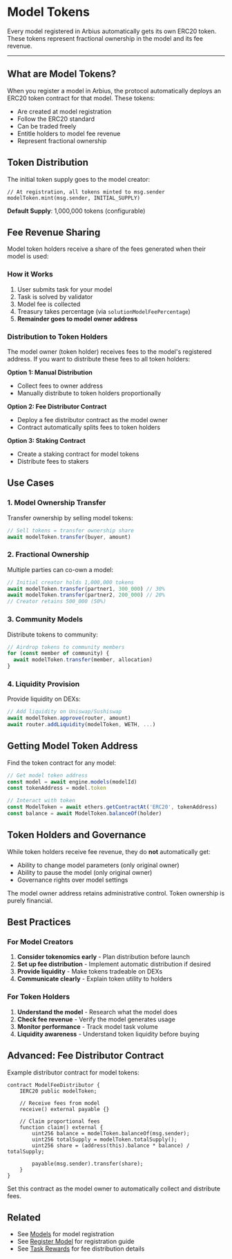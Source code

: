 
# Model Tokens

Every model registered in Arbius automatically gets its own ERC20 token. These tokens represent fractional ownership in the model and its fee revenue.

---

## What are Model Tokens?

When you register a model in Arbius, the protocol automatically deploys an ERC20 token contract for that model. These tokens:

- Are created at model registration
- Follow the ERC20 standard
- Can be traded freely
- Entitle holders to model fee revenue
- Represent fractional ownership

## Token Distribution

The initial token supply goes to the model creator:

```solidity
// At registration, all tokens minted to msg.sender
modelToken.mint(msg.sender, INITIAL_SUPPLY)
```

**Default Supply**: 1,000,000 tokens (configurable)

## Fee Revenue Sharing

Model token holders receive a share of the fees generated when their model is used:

### How it Works

1. User submits task for your model
2. Task is solved by validator
3. Model fee is collected
4. Treasury takes percentage (via `solutionModelFeePercentage`)
5. **Remainder goes to model owner address**

### Distribution to Token Holders

The model owner (token holder) receives fees to the model's registered address. If you want to distribute these fees to all token holders:

**Option 1: Manual Distribution**
- Collect fees to owner address
- Manually distribute to token holders proportionally

**Option 2: Fee Distributor Contract**
- Deploy a fee distributor contract as the model owner
- Contract automatically splits fees to token holders

**Option 3: Staking Contract**
- Create a staking contract for model tokens
- Distribute fees to stakers

## Use Cases

### 1. Model Ownership Transfer

Transfer ownership by selling model tokens:

```typescript
// Sell tokens = transfer ownership share
await modelToken.transfer(buyer, amount)
```

### 2. Fractional Ownership

Multiple parties can co-own a model:

```typescript
// Initial creator holds 1,000,000 tokens
await modelToken.transfer(partner1, 300_000) // 30%
await modelToken.transfer(partner2, 200_000) // 20%
// Creator retains 500_000 (50%)
```

### 3. Community Models

Distribute tokens to community:

```typescript
// Airdrop tokens to community members
for (const member of community) {
  await modelToken.transfer(member, allocation)
}
```

### 4. Liquidity Provision

Provide liquidity on DEXs:

```typescript
// Add liquidity on Uniswap/Sushiswap
await modelToken.approve(router, amount)
await router.addLiquidity(modelToken, WETH, ...)
```

## Getting Model Token Address

Find the token contract for any model:

```typescript
// Get model token address
const model = await engine.models(modelId)
const tokenAddress = model.token

// Interact with token
const ModelToken = await ethers.getContractAt('ERC20', tokenAddress)
const balance = await ModelToken.balanceOf(holder)
```

## Token Holders and Governance

While token holders receive fee revenue, they do **not** automatically get:

- Ability to change model parameters (only original owner)
- Ability to pause the model (only original owner)
- Governance rights over model settings

The model owner address retains administrative control. Token ownership is purely financial.

## Best Practices

### For Model Creators

1. **Consider tokenomics early** - Plan distribution before launch
2. **Set up fee distribution** - Implement automatic distribution if desired
3. **Provide liquidity** - Make tokens tradeable on DEXs
4. **Communicate clearly** - Explain token utility to holders

### For Token Holders

1. **Understand the model** - Research what the model does
2. **Check fee revenue** - Verify the model generates usage
3. **Monitor performance** - Track model task volume
4. **Liquidity awareness** - Understand token liquidity before buying

## Advanced: Fee Distributor Contract

Example distributor contract for model tokens:

```solidity
contract ModelFeeDistributor {
    IERC20 public modelToken;

    // Receive fees from model
    receive() external payable {}

    // Claim proportional fees
    function claim() external {
        uint256 balance = modelToken.balanceOf(msg.sender);
        uint256 totalSupply = modelToken.totalSupply();
        uint256 share = (address(this).balance * balance) / totalSupply;

        payable(msg.sender).transfer(share);
    }
}
```

Set this contract as the model owner to automatically collect and distribute fees.

## Related

- See [Models](/models) for model registration
- See [Register Model](/register-model) for registration guide
- See [Task Rewards](/task-rewards) for fee distribution details
